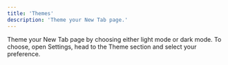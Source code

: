 ```yaml
---
title: 'Themes'
description: 'Theme your New Tab page.'
---
```


Theme your New Tab page by choosing either light mode or dark mode. To choose, open Settings, head to the Theme section and select your preference.